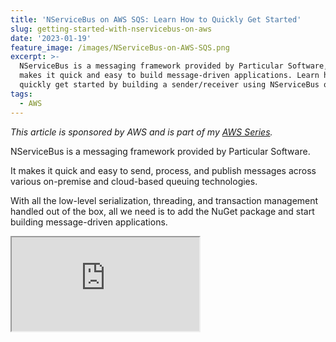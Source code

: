 ```yaml
---
title: 'NServiceBus on AWS SQS: Learn How to Quickly Get Started'
slug: getting-started-with-nservicebus-on-aws
date: '2023-01-19'
feature_image: /images/NServiceBus-on-AWS-SQS.png
excerpt: >-
  NServiceBus is a messaging framework provided by Particular Software, which
  makes it quick and easy to build message-driven applications. Learn how to
  quickly get started by building a sender/receiver using NServiceBus on AWS.
tags:
  - AWS
---
```

_This article is sponsored by AWS and is part of my [AWS Series](/tag/aws/)._

NServiceBus is a messaging framework provided by Particular Software.

It makes it quick and easy to send, process, and publish messages across various on-premise and cloud-based queuing technologies.

With all the low-level serialization, threading, and transaction management handled out of the box, all we need is to add the NuGet package and start building message-driven applications.

<iframe src="https://www.youtube.com/embed/Z8E-9OKgD3Q?feature=oembed" />

In this article, let’s learn how to

-   Get started using NServiceBus and core concepts.
-   Send and process messages in a .NET application.
-   Use AWS SQS as the underlying transport.
-   Handling large message sizes in SQS transport

## NServiceBus and Important Concepts

Before diving into any code, let's understand some of the core terms used in building message-based applications and NServiceBus.

-   **Message:** Commands and Events are generally classified as Messages. A Command is used to request an action must be taken, whereas an Event indicates an action has happened.  
    
-   **Endpoint:** An Endpoint is a logical entity that sends/receives messages with other Endpoints. An endpoint is identified by a name. A deployed endpoint is referred to as an instance.
-   **Hosting:** Hosting is how an endpoint instance is run on a process. Multiple endpoint instances can be hosted in the same process.
-   **Transport:** Transport is the mechanism by which Endpoints communicate with each other. NServiceBus supports different transport mechanisms and can be easily plugged in when configuring the bus.

## Install and Setup NServiceBus

To get started with NServiceBus, all we need to do is install the [NuGet package](https://www.nuget.org/packages/NServiceBus/).

Once installed, we need to configure NServiceBus to set up the Endpoint and Transport. In this blog post, we will see how to set up an application to send messages and another to receive and process the message using Amazon SQS as the underlying transport.

The configuration is similar when using other Transport mechanisms.

So, let's get started.

### Code Organization for Sender & Receiver

When building message-based applications, there's usually a Sender that sends a message which is then processed asynchronously by the Receiver application.

Before creating the Sender/Receiver, let's first define the Message structure and the associated class.

NServiceBus suggests having the  Messages to be [self-contained](https://docs.particular.net/tutorials/nservicebus-step-by-step/2-sending-a-command/#organizing-messages).

Create a separate class-library project and have your Events and Commands defined inside the assembly. Add a reference to the NServiceBus library to define the message types.

![user-messages.csproj class library project with the messages required and used by NServiceBus.](/images/image-3.png)

In this example, I have the `user-messages` project, which has a reference to the `NServiceBus` NuGet package.

I have one Message defined - `CreateUserCommand` as shown below.

```csharp
public class CreateUserCommand : ICommand
{
    public Guid Id { get; set; }
    public string Name { get; set; }

    public CreateUserCommand(Guid id, string name)
    {
        Id = id;
        Name = name ?? throw new ArgumentNullException(nameof(name));
    }
}
```

The `CreateUserCommand` is used to create a new user in the system.

### Setting Up Receiver on Amazon SQS Transport

To decouple the request to create a user and the actual creation of the user, we can create a background process to handle the user creation.

In the solution, the `user-service` project is a console application that runs independently of the application that requests the creation of new users ( `user-api` ).

In the `Program.cs` of the console application, we can set up the initialization code for NServiceBus.

It sets up a new Endpoint by specifying  `EndpointConfiguration` and configuring the transport. The Endpoint is named "_user-service_" and uses Amazon SQS as its underlying transport.

The `EnableInstallers` method on the EndpointConfiguration ensures that all the associated infrastructure is automatically set up if it does not already exist.

```csharp
using NServiceBus;

Console.WriteLine("Hello, World!");

var endpointConfiguration = new EndpointConfiguration("user-service");
var transport = endpointConfiguration.UseTransport<SqsTransport>();
endpointConfiguration.EnableInstallers();

var endointInstance = await Endpoint.Start(endpointConfiguration);

Console.WriteLine("Press any key to stop");
Console.ReadKey();

await endointInstance.Stop();

```

The `CreateUserCommandHandler` is responsible for handling and processing `CreateUserCommand` when that message arrives in the queue.

The handler class, by convention, must implement the `IHanleMessages<>` interface, specifying the message it handles. The `Handle` method has the necessary logic required to process the message.

The receiver logs the message contents in this example, as shown below.

```csharp
internal class CreateUserCommandHandler : IHandleMessages<CreateUserCommand>
{
    static ILog log = LogManager.GetLogger<CreateUserCommandHandler>();

    public async Task Handle(
    CreateUserCommand message, IMessageHandlerContext context)
    {
        log.Info($"Processed message for user with Id {message.Id}, and {message.Name}");

        / Create the user
        / Save To database/persistent store
    }
}
```

#### Underlying Infrastructure with Amazon SQS

When running the Receiver application for the first time, it automatically configures the infrastructure required.

Below you can see two Amazon SQS Queue is automatically created

-   _user-service_  → For messages sent to the Endpoint
-   _error_ → For messages that fail to process by the Receiver

![](/images/image.png)

You can see these resources in the Amazon Console or from Visual Studio if you have <BlogLink
  href="/blog/amazon-credentials-dotnet"
  title="Learn How To Manage Credentials When Building .NET Application on AWS"
  description="Learn different ways to set up and manage credentials and sensitive information when building .NET applications on AWS. We will also touch upon some of the tools and utilities that I have set up on my local development machine to make working with AWS easier."
  authorImage="/images/logo-512x512-24.png"
  authorName="Rahul Nath"
  authorTitle="Rahul Pulikkot Nath"
  featureImage="/images/secure-key.jpg"
/>

![](/images/image-1.png)

If you start one more instance of the Receiver Endpoint, it listens to the same _user-service_ SQS Queue. There is only one Queue created, and all the instances process the message of the same Queue.

Creating more instances is useful when there are a lot of messages to process, and you can scale out to process the messages faster.

### Setting Up Sender to Send Messages To SQS

With the Receiver ready to process the messages coming into the Amazon SQS Queue, let's start sending some messages.

The `user-api` project is an ASP NET Core Web API application configured to publish messages.

The `Program.cs` configures the NServiceBus Endpoint ('_user-api_') and the Transport as before.

Since the API does not process any messages and is responsible for only sending messages, the `EndpointConfiguration` is marked as, as shown below.

We also need to configure the Routing to configure the endpoint to which the message must be sent. In this case, the message needs to be sent to the _user-service_ responsible for processing the messages.

```csharp
builder.Host.UseNServiceBus(context =>
{
    var endpointConfiguration = new EndpointConfiguration("user-api");
    var transport = endpointConfiguration.UseTransport<SqsTransport>();
    transport.Routing().RouteToEndpoint(typeof(CreateUserCommand), "user-service");
    endpointConfiguration.SendOnly();

    return endpointConfiguration;
});
```

The `UserController` has a `POST` method, which uses the `IMessageSession` instance from NServiceBus to send the message. It creates a new `CreateUserCommand` message instance and sends it to the bus.

```csharp
public UserController(IMessageSession session, ILogger<UserController> logger)
{
    this.session = session;
    _logger = logger;
}

[HttpPost]
public async Task Post(UserData userData)
{
    await session.Send(new CreateUserCommand(userData.Id, userData.Name));
}

```

Since we are publishing the same message type and with the Routing information, NServiceBus knows where to send the message. It places the message in the Amazon SQS Queue created by the Receiver application.

As soon as the message is dropped in the queue, the Receiver application will pick it up for processing and hand it over to the message handler. It processes the messages and writes the output to the console.

## Large Message Sizes with NServiceBus and SQS Transport

Amazon SQS has a [maximum message size of 256KB.](https://docs.aws.amazon.com/AWSSimpleQueueService/latest/SQSDeveloperGuide/quotas-messages.html)

This means if the message sent from NServiceBus is larger than 256KB, it will have an error when sending it to the SQS Queue.

Messages containing content like images or document streams can easily exceed the maximum size limit size.

In this case, the application throws an error when publishing the message to the Amazon SQS Queue.

NServiceBus provides out-of-the-box support for these scenarios by allowing us to send these messages using Amazon S3. The actual message content gets written into S3, and a link to it is shared as part of the message.

As shown below, setting up Amazon S3 for large messages is easily done by single-line configuration.

```csharp
transport.S3(
    bucketForLargeMessages: "user-service-large-messages",
    keyPrefix: "user");
```

The receiver uses the Amazon S3 document link to retrieve the message and pass it on to the message handler.

##### Additional Reading

-   **[NServiceBus Step-by-step](https://docs.particular.net/tutorials/nservicebus-step-by-step/)**
-   **[Amazon SQS Transport](https://docs.particular.net/transports/sqs/)**
-   [NServiceBus Pricing](https://particular.net/pricing)  
    

Full source code sample [available here](https://rahulpnath.visualstudio.com/YouTube%20Samples/_git/NServiceBus.AWS.SQS).
